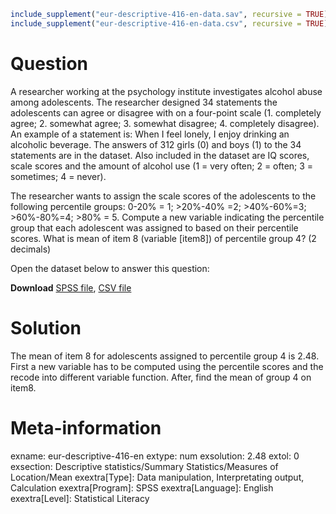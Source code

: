 ```r
include_supplement("eur-descriptive-416-en-data.sav", recursive = TRUE)
include_supplement("eur-descriptive-416-en-data.csv", recursive = TRUE)
```

Question
========
A researcher working at the psychology institute investigates alcohol abuse among adolescents. The researcher designed 34 statements the adolescents can agree or disagree with on a four-point scale (1. completely agree; 2. somewhat agree; 3. somewhat disagree; 4. completely disagree). An example of a statement is: When I feel lonely, I enjoy drinking an alcoholic beverage. The answers of 312 girls (0) and boys (1) to the 34 statements are in the dataset. Also included in the dataset are IQ scores, scale scores and the amount of alcohol use (1 = very often; 2 = often; 3 = sometimes; 4 = never).

The researcher wants to assign the scale scores of the adolescents to the following percentile groups: 0-20% = 1; >20%-40% =2; >40%-60%=3; >60%-80%=4; >80% = 5. Compute a new variable indicating the percentile group that each adolescent was assigned to based on their percentile scores. What is mean of item 8 (variable [item8]) of percentile group 4? (2 decimals)

Open the dataset below to answer this question:

**Download** [SPSS file](eur-descriptive-416-en-data.sav), [CSV file](eur-descriptive-416-en-data.csv)


Solution
========
The mean of item 8 for adolescents assigned to percentile group 4 is 2.48. First a new variable has to be computed using the percentile scores and the recode into different variable function. After, find the mean of group 4 on item8.


Meta-information
================
exname: eur-descriptive-416-en
extype: num
exsolution: 2.48
extol: 0
exsection: Descriptive statistics/Summary Statistics/Measures of Location/Mean
exextra[Type]: Data manipulation, Interpretating output, Calculation
exextra[Program]: SPSS
exextra[Language]: English
exextra[Level]: Statistical Literacy
